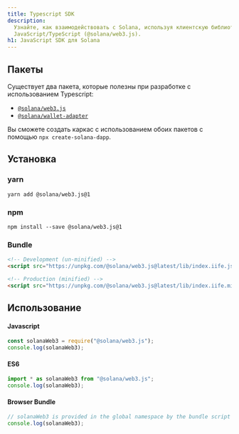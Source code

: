 ```yaml
---
title: Typescript SDK
description:
  Узнайте, как взаимодействовать с Solana, используя клиентскую библиотеку
  JavaScript/TypeScript (@solana/web3.js).
h1: JavaScript SDK для Solana
---
```


## Пакеты

Существует два пакета, которые полезны при разработке с использованием
Typescript:

- [`@solana/web3.js`](https://www.npmjs.com/package/@solana/web3.js)
- [`@solana/wallet-adapter`](https://github.com/anza-xyz/wallet-adapter)

Вы сможете создать каркас с использованием обоих пакетов с помощью
`npx create-solana-dapp`.

## Установка

### yarn

```shell title="Terminal"
yarn add @solana/web3.js@1
```

### npm

```shell title="Terminal"
npm install --save @solana/web3.js@1
```

### Bundle

```html title="index.html"
<!-- Development (un-minified) -->
<script src="https://unpkg.com/@solana/web3.js@latest/lib/index.iife.js"></script>

<!-- Production (minified) -->
<script src="https://unpkg.com/@solana/web3.js@latest/lib/index.iife.min.js"></script>
```

## Использование

#### Javascript

```javascript
const solanaWeb3 = require("@solana/web3.js");
console.log(solanaWeb3);
```

#### ES6

```javascript
import * as solanaWeb3 from "@solana/web3.js";
console.log(solanaWeb3);
```

#### Browser Bundle

```javascript
// solanaWeb3 is provided in the global namespace by the bundle script
console.log(solanaWeb3);
```
